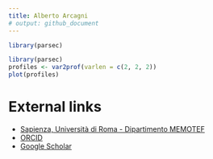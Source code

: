 ```yaml
---
title: Alberto Arcagni
# output: github_document
---
```

```R
library(parsec)
```
<!---
fig.width = 10
-->
```R
library(parsec)
profiles <- var2prof(varlen = c(2, 2, 2))
plot(profiles)
```

# External links

* [Sapienza, Università di Roma - Dipartimento MEMOTEF](https://web.uniroma1.it/memotef/users/arcagni-alberto)
* [ORCID](https://orcid.org/0000-0003-4170-1447)
* [Google Scholar](https://scholar.google.it/citations?user=0PfEpdkAAAAJ&hl=it)